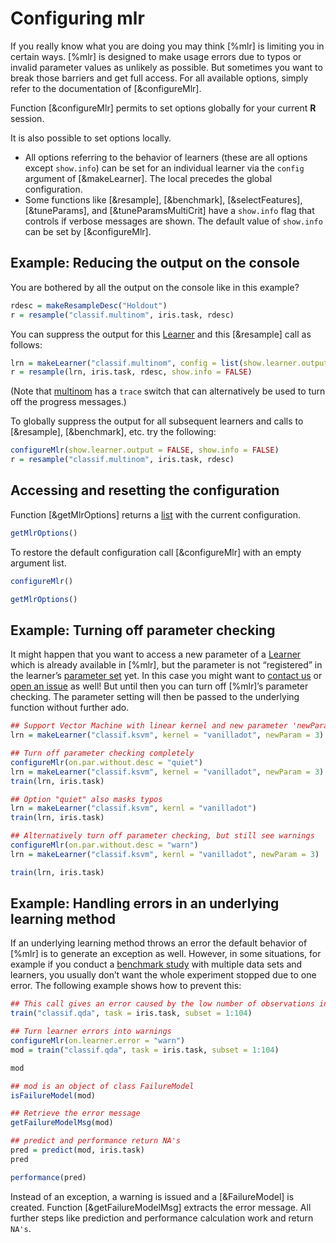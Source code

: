 # Configuring mlr

If you really know what you are doing you may think [%mlr] is limiting you in certain ways.
[%mlr] is designed to make usage errors due to typos or invalid parameter values
as unlikely as possible.
But sometimes you want to break those barriers and get full access.
For all available options, simply refer to the documentation of [&configureMlr].

Function [&configureMlr] permits to set options globally for your current **R** session.

It is also possible to set options locally.

* All options referring to the behavior of learners (these are all options except `show.info`)
  can be set for an individual learner via the ` config` argument of [&makeLearner].
  The local precedes the global configuration.
* Some functions like [&resample], [&benchmark], [&selectFeatures], [&tuneParams],
  and [&tuneParamsMultiCrit] have a `show.info` flag that controls if verbose messages
  are shown. The default value of `show.info` can be set by [&configureMlr].


## Example: Reducing the output on the console
You are bothered by all the output on the console like in this example?

```r
rdesc = makeResampleDesc("Holdout")
r = resample("classif.multinom", iris.task, rdesc)
```

You can suppress the output for this [Learner](&makeLearner) and this [&resample] call as follows:

```r
lrn = makeLearner("classif.multinom", config = list(show.learner.output = FALSE))
r = resample(lrn, iris.task, rdesc, show.info = FALSE)
```

(Note that [multinom](&nnet::multinom) has a `trace` switch that can alternatively be used to turn off
the progress messages.)

To globally suppress the output for all subsequent learners and calls to [&resample],
[&benchmark], etc. try the following:

```r
configureMlr(show.learner.output = FALSE, show.info = FALSE)
r = resample("classif.multinom", iris.task, rdesc)
```


## Accessing and resetting the configuration
Function [&getMlrOptions] returns a [list](&base::list) with the current configuration.

```r
getMlrOptions()
```

To restore the default configuration call [&configureMlr] with an empty argument list.

```r
configureMlr()
```

```r
getMlrOptions()
```


## Example: Turning off parameter checking
It might happen that you want to access a new parameter of a [Learner](&makeLearner) which
is already available in [%mlr], but the parameter is not "registered" in the learner's
[parameter set](&ParamHelpers::makeParamSet) yet.
In this case you might want to [contact us](https://github.com/mlr-org/mlr#get-in-touch)
or [open an issue](https://github.com/mlr-org/mlr/issues/new) as well!
But until then you can turn off [%mlr]'s parameter checking.
The parameter setting will then be passed to the underlying function without further ado.

```r
## Support Vector Machine with linear kernel and new parameter 'newParam'
lrn = makeLearner("classif.ksvm", kernel = "vanilladot", newParam = 3)

## Turn off parameter checking completely
configureMlr(on.par.without.desc = "quiet")
lrn = makeLearner("classif.ksvm", kernel = "vanilladot", newParam = 3)
train(lrn, iris.task)

## Option "quiet" also masks typos
lrn = makeLearner("classif.ksvm", kernl = "vanilladot")
train(lrn, iris.task)

## Alternatively turn off parameter checking, but still see warnings
configureMlr(on.par.without.desc = "warn")
lrn = makeLearner("classif.ksvm", kernl = "vanilladot", newParam = 3)

train(lrn, iris.task)
```


## Example: Handling errors in an underlying learning method
If an underlying learning method throws an error the default behavior of [%mlr] is to
generate an exception as well.
However, in some situations, for example if you conduct a [benchmark study](benchmark_experiments.md)
with multiple data sets and learners, you usually don't want the whole experiment stopped due
to one error.
The following example shows how to prevent this:

```r
## This call gives an error caused by the low number of observations in class "virginica"
train("classif.qda", task = iris.task, subset = 1:104)

## Turn learner errors into warnings
configureMlr(on.learner.error = "warn")
mod = train("classif.qda", task = iris.task, subset = 1:104)

mod

## mod is an object of class FailureModel
isFailureModel(mod)

## Retrieve the error message
getFailureModelMsg(mod)

## predict and performance return NA's
pred = predict(mod, iris.task)
pred

performance(pred)
```

Instead of an exception, a warning is issued and a [&FailureModel] is created.
Function [&getFailureModelMsg] extracts the error message.
All further steps like prediction and performance calculation work and return `NA's`.

